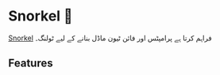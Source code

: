 
# Snorkel 🚧

[Snorkel](https://snorkel.ai/snorkel-flow-platform/foundation-model/) فراہم کرتا ہے
پرامپٹس اور فائن ٹیون ماڈل بنانے کے لیے ٹولنگ۔

## Features
